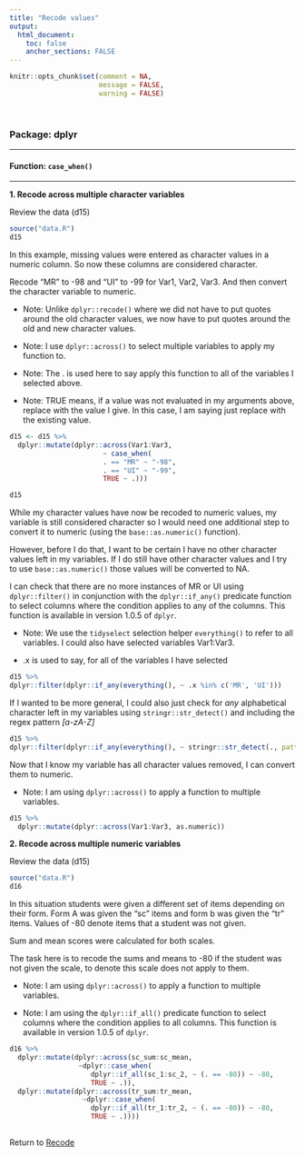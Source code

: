 ```yaml
---
title: "Recode values"
output: 
  html_document:
    toc: false
    anchor_sections: FALSE
---
```


```r
knitr::opts_chunk$set(comment = NA,
                      message = FALSE,
                      warning = FALSE)
```

<br>

### Package: dplyr

---

#### Function: `case_when()`

---

**1\. Recode across multiple character variables**

Review the data (d15)

```r

source("data.R")
d15

```

In this example, missing values were entered as character values in a numeric column. So now these columns are considered character.

Recode "MR" to -98 and "UI" to -99 for Var1, Var2, Var3. And then convert the character variable to numeric.

* Note: Unlike `dplyr::recode()` where we did not have to put quotes around the old character values, we now have to put quotes around the old and new character values.

* Note: I use `dplyr::across()` to select multiple variables to apply my function to.

* Note: The . is used here to say apply this function to all of the variables I selected above.

* Note: TRUE means, if a value was not evaluated in my arguments above, replace with the value I give. In this case, I am saying just replace with the existing value.


```r

d15 <- d15 %>%
  dplyr::mutate(dplyr::across(Var1:Var3,
                       ~ case_when(
                       . == "MR" ~ "-98",
                       . == "UI" ~ "-99",
                       TRUE ~ .)))

d15

```

While my character values have now be recoded to numeric values, my variable is still considered character so I would need one additional step to convert it to numeric (using the `base::as.numeric()` function). 

However, before I do that, I want to be certain I have no other character values left in my variables. If I do still have other character values and I try to use `base::as.numeric()` those values will be converted to NA.

I can check that there are no more instances of MR or UI using `dplyr::filter()` in conjunction with the `dplyr::if_any()` predicate function to select columns where the condition applies to any of the columns. This function is available in version 1.0.5 of `dplyr`.

* Note: We use the `tidyselect` selection helper `everything()` to refer to all variables. I could also have selected variables Var1:Var3.

* .x is used to say, for all of the variables I have selected

```r

d15 %>% 
dplyr::filter(dplyr::if_any(everything(), ~ .x %in% c('MR', 'UI')))

```

If I wanted to be more general, I could also just check for *any* alphabetical character left in my variables using `stringr::str_detect()` and including the regex pattern *[a-zA-Z]*

```r

d15 %>% 
dplyr::filter(dplyr::if_any(everything(), ~ stringr::str_detect(., pattern = "[a-zA-Z]")))

```

Now that I know my variable has all character values removed, I can convert them to numeric.

* Note: I am using `dplyr::across()` to apply a function to multiple variables. 

```r

d15 %>%
  dplyr::mutate(dplyr::across(Var1:Var3, as.numeric))

```

**2\. Recode across multiple numeric variables**

Review the data (d15)

```r

source("data.R")
d16

```

In this situation students were given a different set of items depending on their form. Form A was given the "sc" items and form b was given the "tr" items. Values of -80 denote items that a student was not given.

Sum and mean scores were calculated for both scales.

The task here is to recode the sums and means to -80 if the student was not given the scale, to denote this scale does not apply to them.

* Note: I am using `dplyr::across()` to apply a function to multiple variables. 

* Note: I am using the `dplyr::if_all()` predicate function to select columns where the condition applies to all columns. This function is available in version 1.0.5 of `dplyr`.


```r

d16 %>%
  dplyr::mutate(dplyr::across(sc_sum:sc_mean,
                 ~dplyr::case_when(
                    dplyr::if_all(sc_1:sc_2, ~ (. == -80)) ~ -80,
                    TRUE ~ .)),
  dplyr::mutate(dplyr::across(tr_sum:tr_mean,
                  ~dplyr::case_when(
                    dplyr::if_all(tr_1:tr_2, ~ (. == -80)) ~ -80,
                    TRUE ~ .))))
    
```


Return to [Recode](https://github.com/Cghlewis/data-wrangling-functions/wiki/Recode)